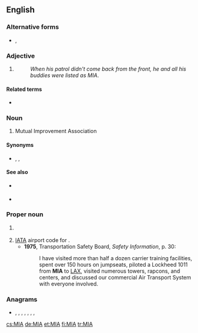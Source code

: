 {{also|Appendix:Variations of "mia"}}
==English==

===Alternative forms===
* {{sense|missing in action}} {{l|en|M.I.A.}} , {{l|en|M. I. A.}}

===Adjective===
{{head|en|adjective}}

# {{lb|en|military}} {{initialism of|lang=en|[[missing in action|Missing In Action]]}}
#: ''When his patrol didn't come back from the front, he and all his buddies were listed as MIA''.

====Related terms====
* {{sense|military}} {{l|en|KIA}}

===Noun===
{{head|en|noun}}

# {{lb|en|Mormonism}} Mutual Improvement Association

====Synonyms====
* {{sense|Mutual Improvement Association}} {{l|en|Mutual}} , {{l|en|Young Woman's}} , {{l|en|Young Men's}}
====See also====
{{sense|Mutual Improvement Association}}
* {{qualifier|Young Women's}} {{pedia|lang=en|Young Women (organization)}} 
* {{qualifier|Young Men's}} {{pedia|lang=en|Young Men (organization)}}

===Proper noun===
{{en-proper-noun}}

# {{lb|en|sports}} {{abbreviation of|lang=en|Miami}}
# [[IATA]] airport code for {{w|Miami International Airport}}.
#* '''1975''', Transportation Safety Board, ''Safety Information'', p. 30:
#*: I have visited more than half a dozen carrier training facilities, spent over 150 hours on jumpseats, piloted a Lockheed 1011 from '''MIA''' to [[LAX]], visited numerous towers, rapcons, and centers, and discussed our commercial Air Transport System with everyone involved.

===Anagrams===
* {{l|en|AIM}}, {{l|en|aim}}, {{l|en|AMI}}, {{l|en|IAM}}, {{l|en|I'ma}}, {{l|en|Ima}}, {{l|en|MAI}}, {{l|en|Mai}}

[[cs:MIA]]
[[de:MIA]]
[[et:MIA]]
[[fi:MIA]]
[[tr:MIA]]